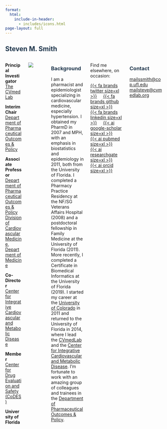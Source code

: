 ```yaml
---
format: 
  html:
    include-in-header: 
      - includes/icons.html
page-layout: full
---
```


:::{.column-page}
# [Steven M. Smith]{style="color: #1E354B"}

:::{.columns}
:::{.column width="50%"}
**Principal Investigator**\
[The CVmedLab](https://cvmedlab.org/)

**Interim Chair**\
[Department of Pharmaceutical Outcomes & Policy](https://pop.pharmacy.ufl.edu/)\

**Associate Professor**\
[Department of Pharmaceutical Outcomes & Policy](https://pop.pharmacy.ufl.edu/)\
[Division of Cardiovascular Medicine, Department of Medicine](https://cardiology.medicine.ufl.edu/)

**Co-Director**\
[Center for Integrative Cardiovascular and Metabolic Disease](https://cicmd.center.ufl.edu/)

**Member**\
[Center for Drug Evaluation and Safety (CoDES)](https://codes.pharmacy.ufl.edu/)

**University of Florida**
:::

::: {.column width="50%"}
![](assets/CICMD.jpg)
:::

::: {.column width="100%"}
### [Background]{style="color: #1E354B"}

I am a pharmacist and epidemiologist specializing in cardiovascular medicine, especially hypertension. I obtained my PharmD in 2007 and MPH, with an emphasis in biostatistics and epidemiology in 2011, both from the University of Florida. I completed a Pharmacy Practice Residency at the NF/SG Veterans Affairs Hospital (2008) and a postdoctoral fellowship in Family Medicine at the University of Florida (2011). More recently, I completed a Certificate in Biomedical Informatics at the University of Florida (2019). I started my career at the [University of Colorado](https://pharmacy.cuanschutz.edu/) in 2011 and returned to the University of Florida in 2014, where I lead the [CVmedLab](https://cvmedlab.org/) and the [Center for Integrative Cardiovascular and Metabolic Disease](https://cicmd.center.ufl.edu/). I'm fortunate to work with an amazing group of colleagues and trainees in the [Department of Pharmaceutical Outcomes & Policy](https://pop.pharmacy.ufl.edu/).
:::

:::{.column width="100%"}
Find me elsewhere, on occasion:

[{{< fa brands twitter size=xl >}}](https://twitter.com/SteveSmithUF)     [{{< fa brands github size=xl >}}](https://github.com/ssmithm/)     [{{< fa brands linkedin size=xl >}}](https://www.linkedin.com/in/steven-smith-09b80659/)     [{{< ai google-scholar size=xl >}}](https://scholar.google.com/citations?user=3MKlN-EAAAAJ&hl=en)     [{{< ai pubmed size=xl >}}](https://www.ncbi.nlm.nih.gov/myncbi/steven.smith.4/bibliography/public/)     [{{< ai researchgate size=xl >}}](https://www.researchgate.net/profile/Steven_Smith16/)     [{{< ai orcid size=xl >}}](https://orcid.org/0000-0002-0201-839X)
:::

::: {.column width="100%"}
### [Contact]{style="color: #1E354B"}

<a href="mailto:ssmith@cop.ufl.edu">[mail]{.material-symbols-rounded}ssmith\@cop.ufl.edu</a>\
<a href="mailto:steve@cvmedlab.org">[mail]{.material-symbols-rounded}steve\@cvmedlab.org</a>
:::
:::
:::